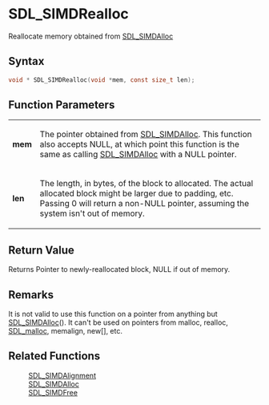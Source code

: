 = SDL_SIMDRealloc =

Reallocate memory obtained from [[SDL_SIMDAlloc]] 

== Syntax ==

<syntaxhighlight lang='c'>
void * SDL_SIMDRealloc(void *mem, const size_t len);
</syntaxhighlight>

== Function Parameters ==

{|
|'''mem'''
|The pointer obtained from [[SDL_SIMDAlloc]]. This function also accepts NULL, at which point this function is the same as calling [[SDL_SIMDAlloc]] with a NULL pointer.
|-
|'''len'''
|The length, in bytes, of the block to allocated. The actual allocated block might be larger due to padding, etc. Passing 0 will return a non-NULL pointer, assuming the system isn't out of memory.
|}

== Return Value ==

Returns Pointer to newly-reallocated block, NULL if out of memory.



== Remarks ==

It is not valid to use this function on a pointer from anything but
[[SDL_SIMDAlloc]](). It can't be used on pointers from malloc, realloc,
[[SDL_malloc]], memalign, new[], etc.

== Related Functions ==

:[[SDL_SIMDAlignment]]
:[[SDL_SIMDAlloc]]
:[[SDL_SIMDFree]]



